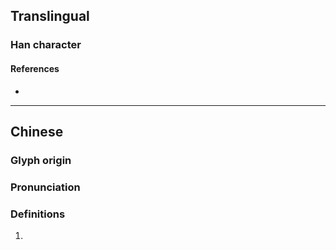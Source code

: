{{character info/new}}
==Translingual==

===Han character===
{{Han char|rn=98|rad=瓦|as=08|sn=13|four=90717|canj=FBRMN|ids=⿱尚瓦}}

====References====
* {{Han ref|kx=0749.360|dkj=21525|dj=1158.150|hdz=21426.180|uh=74FD|ud=29949|bh=DEC2|bd=57026}}

----

==Chinese==
{{zh-forms}}

===Glyph origin===
{{Han etym}}

===Pronunciation===
{{zh-pron
|m=dàng
|c=dong6
|mc=y
|oc=y
|cat=
}}

===Definitions===
{{zh-hanzi}}

# {{rfdef|zh}}